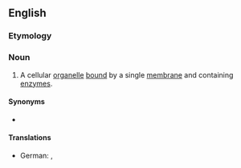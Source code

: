 ==English==
{{wikipedia}}

===Etymology===
{{prefix|en|micro|body}}

===Noun===
{{en-noun|microbodies}}

# {{lb|en|cytology}} A cellular [[organelle]] [[bound]] by a single [[membrane]] and containing [[enzyme]]s.

====Synonyms====
* {{l|en|peroxisome}}

====Translations====
{{trans-top|cellular organelle}}
* German: {{t|de|Microbody|m}}, {{t|de|Peroxisom|n}}
{{trans-mid}}
{{trans-bottom}}
